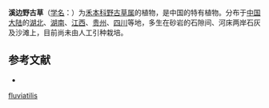 {{Speciesbox
| name = 溪边野古草
| status = 
| status_system = 
| image = 
| genus = Arundinella
| species = fluviatilis
| authority = Hand.-Mazz.
}}

'''溪边野古草'''（[[学名|学名]]：{{lang|la|''Arundinella fluviatilis''}}）为[[禾本科|禾本科]][[野古草属|野古草属]]的植物，是中国的特有植物。分布于[[中国大陆|中国大陆]]的[[湖北|湖北]]、[[湖南|湖南]]、[[江西|江西]]、[[贵州|贵州]]、[[四川|四川]]等地，多生在砂岩的石隙间、河床两岸石灰及沙滩上，目前尚未由人工引种栽培。

== 参考文献 ==
<div class="references-small">
* {{cite web| url =http://www.bioinfo.cn/db05/KmzwSpecies.php?action=view&id=9892| title =溪边野古草| work =《中国高等植物数据库全库》| publisher =中国科学院微生物研究所| author =昆明植物研究所| accessdate =2009-02-24| deadurl =yes| archiveurl =https://web.archive.org/web/20160305015601/http://www.bioinfo.cn/db05/KmzwSpecies.php?action=view&id=9892| archivedate =2016-03-05}}
</div>
{{Taxonbar|from=Q15227536}}

{{DEFAULTSORT:Arundinella fluviatilis}}
[[Category:野古草属|fluviatilis]]


{{Panicoideae-stub}}
